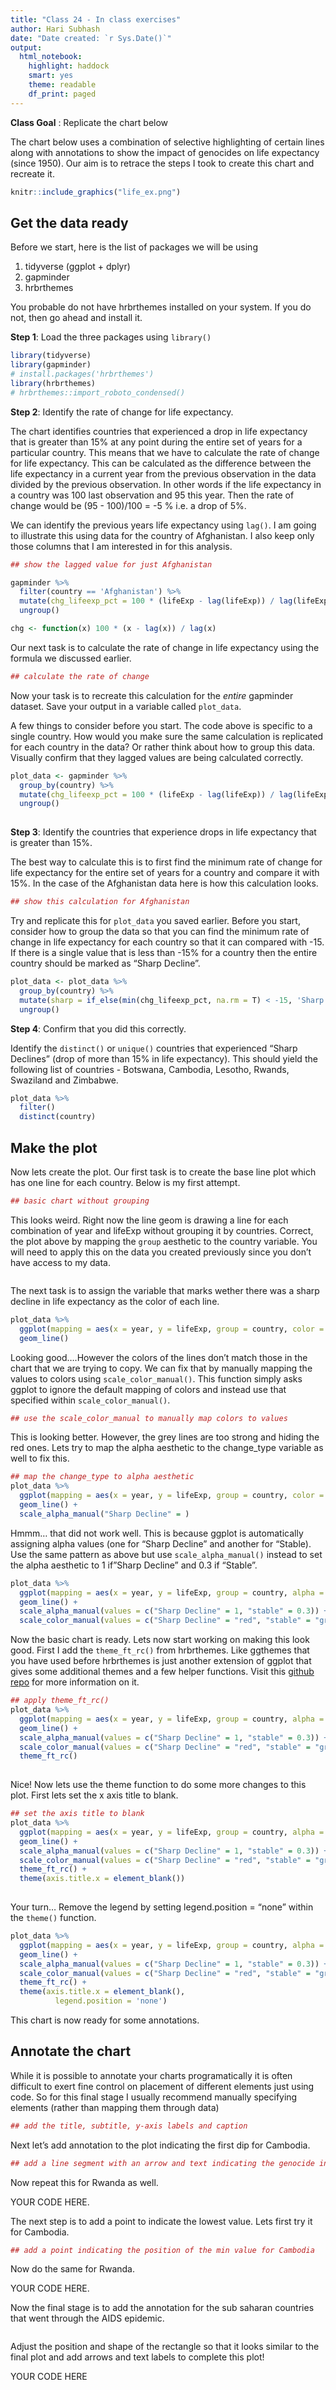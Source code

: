 ```yaml
---
title: "Class 24 - In class exercises"
author: Hari Subhash
date: "Date created: `r Sys.Date()`"
output:
  html_notebook:
    highlight: haddock
    smart: yes
    theme: readable
    df_print: paged
---
```


**Class Goal** : Replicate the chart below

The chart below uses a combination of selective highlighting of certain lines along with annotations to show the impact of genocides on life expectancy (since 1950). Our aim is to retrace the steps I took to create this chart and recreate it.

```r
knitr::include_graphics("life_ex.png")
```



## Get the data ready

Before we start, here is the list of packages we will be using

1. tidyverse (ggplot + dplyr)
2. gapminder
3. hrbrthemes



You probable do not have hrbrthemes installed on your system. If you do not, then go ahead and install it.

**Step 1**: Load the three packages using `library()`

```r
library(tidyverse)
library(gapminder)
# install.packages('hrbrthemes')
library(hrbrthemes)
# hrbrthemes::import_roboto_condensed() 
```


**Step 2**: Identify the rate of change for life expectancy. 

The chart identifies countries that experienced a drop in life expectancy that is greater than 15% at any point during the entire set of years for a particular country. This means that we have to calculate the rate of change for life expectancy. This can be calculated as the difference between the life expectancy in a current year from the previous observation in the data divided by the previous observation. In other words if the life expectancy in a country was 100 last observation and 95 this year. Then the rate of change would be (95 - 100)/100 = -5 % i.e. a drop of 5%.


We can identify the previous years life expectancy using `lag()`. I am going to illustrate this using data for the country of Afghanistan. I also keep only those columns that I am interested in for this analysis.
```r
## show the lagged value for just Afghanistan

gapminder %>%
  filter(country == 'Afghanistan') %>%
  mutate(chg_lifeexp_pct = 100 * (lifeExp - lag(lifeExp)) / lag(lifeExp)) %>%
  ungroup()

chg <- function(x) 100 * (x - lag(x)) / lag(x)

```

Our next task is to calculate the rate of change in life expectancy using the formula we discussed earlier.
```r
## calculate the rate of change

```

Now your task is to recreate this calculation for the *entire* gapminder dataset. Save your output in a variable called `plot_data`. 

A few things to consider before you start. The code above is specific to a single country. How would you make sure the same calculation is replicated for each country in the data? Or rather think about how to group this data. Visually confirm that they lagged values are being calculated correctly.

```r


plot_data <- gapminder %>%
  group_by(country) %>%
  mutate(chg_lifeexp_pct = 100 * (lifeExp - lag(lifeExp)) / lag(lifeExp)) %>%
  ungroup()
  
```



**Step 3**: Identify the countries that experience drops in life expectancy that is greater than 15%.

The best way to calculate this is to first find the minimum rate of change for life expectancy for the entire set of years for a country and compare it with 15%. In the case of the Afghanistan data here is how this calculation looks.

```r
## show this calculation for Afghanistan

```

Try and replicate this for `plot_data` you saved earlier. Before you start, consider how to group the data so that you can find the minimum rate of change in life expectancy for each country so that it can compared with -15. If there is a single value that is less than -15% for a country then the entire country should be marked as "Sharp Decline".

```r
plot_data <- plot_data %>%
  group_by(country) %>%
  mutate(sharp = if_else(min(chg_lifeexp_pct, na.rm = T) < -15, 'Sharp Decline', 'stable')) %>%
  ungroup()
```



**Step 4**: Confirm that you did this correctly.

Identify the `distinct()` or `unique()` countries that experienced "Sharp Declines" (drop of more than 15% in life expectancy). This should yield the following list of countries - Botswana, Cambodia, Lesotho, Rwands, Swaziland and Zimbabwe.

```r
plot_data %>%
  filter()
  distinct(country)
```


## Make the plot
Now lets create the plot. Our first task is to create the base line plot which has one line for each country. Below is my first attempt.
```r
## basic chart without grouping

```

This looks weird. Right now the line geom is drawing a line for each combination of year and lifeExp without grouping it by countries. Correct, the plot above by mapping the `group` aesthetic to the country variable. You will need to apply this on the data you created previously since you don't have access to my data.

```r

```


The next task is to assign the variable that marks wether there was a sharp decline in life expectancy as the color of each line.

```r
plot_data %>%
  ggplot(mapping = aes(x = year, y = lifeExp, group = country, color = sharp, na.rm = T)) +
  geom_line()
```












Looking good....However the colors of the lines don't match those in the chart that we are trying to copy. We can fix that by manually mapping the values to colors using `scale_color_manual()`. This function simply asks ggplot to ignore the default mapping of colors and instead use that specified within `scale_color_manual()`.

```r
## use the scale_color_manual to manually map colors to values

```

This is looking better. However, the grey lines are too strong and hiding the red ones. Lets try to map the alpha aesthetic to the change_type variable as well to fix this.

```r
## map the change_type to alpha aesthetic
plot_data %>%
  ggplot(mapping = aes(x = year, y = lifeExp, group = country, color = sharp, na.rm = T)) +
  geom_line() +
  scale_alpha_manual("Sharp Decline" = )

```

Hmmm... that did not work well. This is because ggplot is automatically assigning alpha values (one for "Sharp Decline" and another for "Stable). Use the same pattern as above but use `scale_alpha_manual()` instead to set the alpha aesthetic to 1 if "Sharp Decline" and 0.3 if "Stable".


```r
plot_data %>%
  ggplot(mapping = aes(x = year, y = lifeExp, group = country, alpha = sharp, color = sharp, na.rm = T)) +
  geom_line() +
  scale_alpha_manual(values = c("Sharp Decline" = 1, "stable" = 0.3)) +
  scale_color_manual(values = c("Sharp Decline" = "red", "stable" = "gray"))

```










Now the basic chart is ready. Lets now start working on making this look good. First I add the `theme_ft_rc()` from hrbrthemes. Like ggthemes that you have used before hrbrthemes is just another extension of ggplot that gives some additional themes and a few helper functions. Visit this [github repo](https://github.com/hrbrmstr/hrbrthemes) for more information on it.

```r
## apply theme_ft_rc()
plot_data %>%
  ggplot(mapping = aes(x = year, y = lifeExp, group = country, alpha = sharp, color = sharp, na.rm = T)) +
  geom_line() +
  scale_alpha_manual(values = c("Sharp Decline" = 1, "stable" = 0.3)) +
  scale_color_manual(values = c("Sharp Decline" = "red", "stable" = "gray")) +
  theme_ft_rc()
  
```

Nice! Now lets use the theme function to do some more changes to this plot. First lets set the x axis title to blank.

```r
## set the axis title to blank
plot_data %>%
  ggplot(mapping = aes(x = year, y = lifeExp, group = country, alpha = sharp, color = sharp, na.rm = T)) +
  geom_line() +
  scale_alpha_manual(values = c("Sharp Decline" = 1, "stable" = 0.3)) +
  scale_color_manual(values = c("Sharp Decline" = "red", "stable" = "gray")) +
  theme_ft_rc() +
  theme(axis.title.x = element_blank())
  
```

Your turn... Remove the legend by setting legend.position = "none" within the `theme()` function.


```r
plot_data %>%
  ggplot(mapping = aes(x = year, y = lifeExp, group = country, alpha = sharp, color = sharp, na.rm = T)) +
  geom_line() +
  scale_alpha_manual(values = c("Sharp Decline" = 1, "stable" = 0.3)) +
  scale_color_manual(values = c("Sharp Decline" = "red", "stable" = "gray")) +
  theme_ft_rc() +
  theme(axis.title.x = element_blank(),
          legend.position = 'none')
```





This chart is now ready for some annotations.




## Annotate the chart
While it is possible to annotate your charts programatically it is often difficult to exert fine control on placement of different elements just using code. So for this final stage I usually recommend manually specifying elements (rather than mapping them through data)
```r
## add the title, subtitle, y-axis labels and caption

```


Next let's add annotation to the plot indicating the first dip for Cambodia.

```r
## add a line segment with an arrow and text indicating the genocide in Cambodia

```


Now repeat this for Rwanda as well.


YOUR CODE HERE.






The next step is to add a point to indicate the lowest value. Lets first try it for Cambodia.

```r

## add a point indicating the position of the min value for Cambodia

```



Now do the same for Rwanda.

YOUR CODE HERE.




Now the final stage is to add the annotation for the sub saharan countries that went through the AIDS epidemic.

```r

```

Adjust the position and shape of the rectangle so that it looks similar to the final plot and add arrows and text labels to complete this plot!

YOUR CODE HERE


